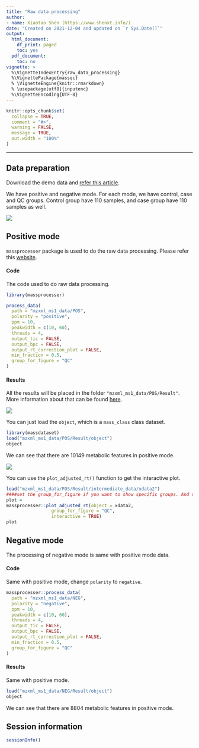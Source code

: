 ```yaml
---
title: "Raw data processing"
author:
- name: Xiaotao Shen (https://www.shenxt.info/)
date: "Created on 2021-12-04 and updated on `r Sys.Date()`"
output:
  html_document:
    df_print: paged
    toc: yes
  pdf_document:
    toc: no
vignette: >
  %\VignetteIndexEntry{raw_data_processing}
  %\VignettePackage{massqc}
  % \VignetteEngine{knitr::rmarkdown}
  % \usepackage[utf8]{inputenc}
  %\VignetteEncoding{UTF-8}
---
```


```r
knitr::opts_chunk$set(
  collapse = TRUE,
  comment = "#>",
  warning = FALSE,
  message = TRUE,
  out.width = "100%"
)
```


***

## **Data preparation**

Download the demo data and [refer this article](https://tidymass.github.io/tidymass/articles/demo_data.html).

We have positive and negative mode. For each mode, we have control, case and QC groups. Control group have 110 samples, and case group have 110 samples as well.

![](figures/Screen-Shot-2022-01-13-at-10.33.07-PM.png)


## **Positive mode**

`massprocesser` package is used to do the raw data processing. Please refer this [website](file:///Users/xiaotaoshen/tidymass/massprocesser/docs/index.html).

#### Code

The code used to do raw data processing.

```r
library(massprocesser)
```
```r
process_data(
  path = "mzxml_ms1_data/POS",
  polarity = "positive",
  ppm = 10,
  peakwidth = c(10, 60),
  threads = 4,
  output_tic = FALSE,
  output_bpc = FALSE,
  output_rt_correction_plot = FALSE,
  min_fraction = 0.5,
  group_for_figure = "QC"
)
```

#### Results

All the results will be placed in the folder `"mzxml_ms1_data/POS/Result"`. More information about that can be found [here](https://tidymass.github.io/massprocesser/articles/raw_data_processing.html).

![](figures/Screen-Shot-2.png)

You can just load the `object`, which is a `mass_class` class dataset.

```r
library(massdataset)
load("mzxml_ms1_data/POS/Result/object")
object
```

We can see that there are 10149 metabolic features in positive mode.

![](figures/Screen-Shot.png)

You can use the `plot_adjusted_rt()` function to get the interactive plot.

```r
load("mzxml_ms1_data/POS/Result/intermediate_data/xdata2")
####set the group_for_figure if you want to show specific groups. And set it as "all" if you want to show all samples.
plot = 
massprocesser::plot_adjusted_rt(object = xdata2, 
                 group_for_figure = "QC", 
                 interactive = TRUE)
plot
```

## **Negative mode**

The processing of negative mode is same with positive mode data.

#### Code

Same with positive mode, change `polarity` to `negative`.

```r
massprocesser::process_data(
  path = "mzxml_ms1_data/NEG",
  polarity = "negative",
  ppm = 10,
  peakwidth = c(10, 60),
  threads = 4,
  output_tic = FALSE,
  output_bpc = FALSE,
  output_rt_correction_plot = FALSE,
  min_fraction = 0.5,
  group_for_figure = "QC"
)
```

#### Results

Same with positive mode.

```r
load("mzxml_ms1_data/NEG/Result/object")
object
```

We can see that there are 8804 metabolic features in positive mode.

## **Session information**

```r
sessionInfo()
```
